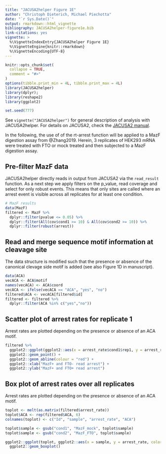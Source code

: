 ```yaml
---
title: "JACUSA2helper Figure 1E"
author: "Christoph Dieterich, Michael Piechotta"
date: "`r Sys.Date()`"
output: rmarkdown::html_vignette
bibliography: JACUSA2helper-figure1e.bib
link-citations: yes
vignette: >
  %\VignetteIndexEntry{JACUSA2helper Figure 1E}
  %\VignetteEngine{knitr::rmarkdown}
  %\VignetteEncoding{UTF-8}
---
```


```r
knitr::opts_chunk$set(
  collapse = TRUE,
  comment = "#>"
)
options(tibble.print_min = 4L, tibble.print_max = 4L)
library(JACUSA2helper)
library(dplyr);
library(reshape2)
library(ggplot2)

set.seed(777)
```
See `vignette("JACUSA2helper")` for general description of analysis with JACUSA2helper.
For details on JACUSA2, check the [JACUSA2 manual](https://github.com/dieterich-lab/JACUSA2/blob/master/manual/manual.pdf).

In the following, the use of of the rt-arrest function will be applied to a MazF digestion assay from @Zhang2019.
Herein, 3 replicates of HEK293 mRNA were treated with FTO or mock treated and then subjected to a MazF digestion assay.

## Pre-filter MazF data

JACUSA2helper directly reads in output from JACUSA2 via the `read_result` function. As a next step we apply filters on the p_value, read coverage and select for only robust events.
This means that only sites are called where an arrest event is visible across all replicates for at least one condition.

```r
# MazF results
data(MazF)
filtered <- MazF %>% 
  dplyr::filter(pvalue <= 0.05) %>% 
  dplyr::filter(All(cov$cond1 >= 10) & All(cov$cond2 >= 10)) %>% 
  dplyr::filter(robust(arrest))
```

## Read and merge sequence motif information at cleavage site

The data structure is modified such that the presence or absence of the canonical clevage side motif is added (see also Figure 1D in manuscript).

```r
data(ACA)
vecACA <- ACA$motif
names(vecACA) <- ACA$coord
vecACA <- ifelse(vecACA == "ACA", "yes", "no")
filtered$ACA <- vecACA[filtered$id]
filtered <- filtered %>% 
  dplyr::filter(ACA %in% c("yes","no"))
```

## Scatter plot of arrest rates for replicate 1

Arrest rates are plotted depending on the presence or absence of an ACA motif. 

```r
filtered %>%
  ggplot2::ggplot(ggplot2::aes(x = arrest_rate$cond1$rep1, y = arrest_rate$cond2$rep1, color = ACA)) +  
  ggplot2::geom_point() + 
  ggplot2::geom_abline(colour = "red") +
  ggplot2::xlab("MazF+ and FTO- read arrest") + 
  ggplot2::ylab("MazF+ and FTO+ read arrest")
```
## Box plot of arrest rates over all replicates

Arrest rates are plotted depending on the presence or absence of an ACA motif. 

```r
toplot <- melt(as.matrix(filtered$arrest_rate))
toplot$ACA <- rep(filtered$ACA, 6)
colnames(toplot) <- c("Id", "sample", "arrest_rate", "ACA")

toplot$sample <- gsub("cond1", "MazF_mock", toplot$sample)
toplot$sample <- gsub("cond2", "MazF_FTO", toplot$sample)

ggplot2::ggplot(toplot, ggplot2::aes(x = sample, y = arrest_rate, color=ACA)) +
  ggplot2::geom_boxplot() 
```
